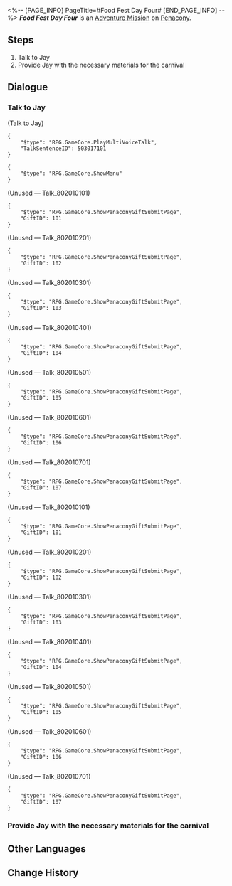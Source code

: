 <%-- [PAGE_INFO]
PageTitle=#Food Fest Day Four#
[END_PAGE_INFO] --%>
{{Stub|Dialogue.}}
{{Mission Infobox
|id            = 8020104
|title         = 
|image         = <!--Mission Food Fest Day Four.png-->
|type          = Adventure
|event_name    = 
|chapter       = 
|requirements  = [[Adventure Mission]] ''[[Food Fest Day Three]]'' completed
|summary       = <!--official mission summary from Fate's Atlas-->
|characters    = Jay; Trailblazer
|startLocation = [[Penacony]] - [[Golden Hour]]
|world         = Penacony
|area          = Golden Hour
|prev          = Food Fest Day Three
|next          = Food Fest Day Five
|rewards       = Credit*1,000
}}
'''''Food Fest Day Four''''' is an [[Adventure Mission]] on [[Penacony]].

==Steps==
# Talk to Jay
# Provide Jay with the necessary materials for the carnival

<!--
==Gameplay Notes==

--><!--
==Trial Character==

-->
==Dialogue==
{{Stub Dialogue}}

===Talk to Jay{{subst:void|<!--802010401-->}}===
{{Mission Description|type=adventure|location=Golden Hour|The gourmet carnival is in progress! Ask Jay what ingredients are needed for today.}}
{{Dialogue Start}}


;(Talk to Jay)
<pre>{
	"$type": "RPG.GameCore.PlayMultiVoiceTalk",
	"TalkSentenceID": 503017101
}</pre>
<pre>{
	"$type": "RPG.GameCore.ShowMenu"
}</pre>
:<!--0.5-second delay-->
;(Unused &mdash; Talk_802010101)
<pre>{
	"$type": "RPG.GameCore.ShowPenaconyGiftSubmitPage",
	"GiftID": 101
}</pre>

;(Unused &mdash; Talk_802010201)
<pre>{
	"$type": "RPG.GameCore.ShowPenaconyGiftSubmitPage",
	"GiftID": 102
}</pre>

;(Unused &mdash; Talk_802010301)
<pre>{
	"$type": "RPG.GameCore.ShowPenaconyGiftSubmitPage",
	"GiftID": 103
}</pre>

;(Unused &mdash; Talk_802010401)
<pre>{
	"$type": "RPG.GameCore.ShowPenaconyGiftSubmitPage",
	"GiftID": 104
}</pre>

;(Unused &mdash; Talk_802010501)
<pre>{
	"$type": "RPG.GameCore.ShowPenaconyGiftSubmitPage",
	"GiftID": 105
}</pre>

;(Unused &mdash; Talk_802010601)
<pre>{
	"$type": "RPG.GameCore.ShowPenaconyGiftSubmitPage",
	"GiftID": 106
}</pre>

;(Unused &mdash; Talk_802010701)
<pre>{
	"$type": "RPG.GameCore.ShowPenaconyGiftSubmitPage",
	"GiftID": 107
}</pre>


;(Unused &mdash; Talk_802010101)
<pre>{
	"$type": "RPG.GameCore.ShowPenaconyGiftSubmitPage",
	"GiftID": 101
}</pre>

;(Unused &mdash; Talk_802010201)
<pre>{
	"$type": "RPG.GameCore.ShowPenaconyGiftSubmitPage",
	"GiftID": 102
}</pre>

;(Unused &mdash; Talk_802010301)
<pre>{
	"$type": "RPG.GameCore.ShowPenaconyGiftSubmitPage",
	"GiftID": 103
}</pre>

;(Unused &mdash; Talk_802010401)
<pre>{
	"$type": "RPG.GameCore.ShowPenaconyGiftSubmitPage",
	"GiftID": 104
}</pre>

;(Unused &mdash; Talk_802010501)
<pre>{
	"$type": "RPG.GameCore.ShowPenaconyGiftSubmitPage",
	"GiftID": 105
}</pre>

;(Unused &mdash; Talk_802010601)
<pre>{
	"$type": "RPG.GameCore.ShowPenaconyGiftSubmitPage",
	"GiftID": 106
}</pre>

;(Unused &mdash; Talk_802010701)
<pre>{
	"$type": "RPG.GameCore.ShowPenaconyGiftSubmitPage",
	"GiftID": 107
}</pre>
{{Dialogue End}}

===Provide Jay with the necessary materials for the carnival{{subst:void|<!--802010403-->}}===
{{Mission Description|type=adventure|location=Golden Hour|update|Jay has listed all the ingredients required for today's catering menu. Once you have gathered all of the ingredients, bring them to him!}}
{{Dialogue Start}}
{{Dialogue End}}

==Other Languages==
{{Other Languages
|en   = Food Fest Day Four
|zhs  = 美食庆典•第四日
|zht  = 美食慶典•第四日
|ja   = グルメフェス・4日目
|ko   = 미식 축제•4일차
|es   = Festival gastronómico: día 4
|fr   = Grand festin&nbsp;: Jour 4
|ru   = Деликатесы Пенаконии: День четвёртый
|th   = งานเทศกาลอาหาร วันที่ 4
|vi   = Lễ Hội Ẩm Thực - Ngày 4
|de   = Feinschmeckerfest: Tag 4
|id   = Festival Kuliner: Hari Ke-4
|pt   = Festival Gastronômico Dia Quatro
}}

==Change History==
{{Change History|2.0}}

